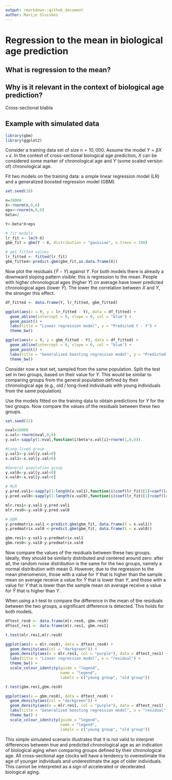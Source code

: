 ```yaml
---
output: rmarkdown::github_document
author: Marije Sluiskes
---
```


# Regression to the mean in biological age prediction

## What is regression to the mean?



## Why is it relevant in the context of biological age prediction?

Cross-sectional blabla

## Example with simulated data 

```r
library(gbm)
library(ggplot2)
```

Consider a training data set of size $n = 10,000$. Assume the model $Y = \beta X + \epsilon$. In the context of cross-sectional biological age prediction, $X$ can be considered some marker of chronological age and $Y$ (some scaled version of) chronological age. 

Fit two models on the training data: a simple linear regression model (LR) and a generalized boosted regression model (GBM).
```r
set.seed(18)

n=10000
X<-rnorm(n,0,6)
eps<-rnorm(n,0,6)
beta=2

Y<-beta*X+eps

# fit models
lr_fit <- lm(Y~X)
gbm_fit = gbm(Y ~ X, distribution = "gaussian", n.trees = 100)

# get fitted values
lr_fitted <- fitted(lr_fit)
gbm_fitted<-predict.gbm(gbm_fit,as.data.frame(X))
```

Now plot the residuals ($\hat{Y} - Y$) against $Y$. For both models there is already a downward sloping pattern visible: this is regression to the mean. People with higher chronological ages (higher $Y$) on average have lower predicted chronological ages (lower $\hat{Y}$). The lower the correlation between $X$ and $Y$, the stronger this effect. 
```r
df_fitted <- data.frame(Y, lr_fitted, gbm_fitted)

ggplot(aes(x = Y, y = lr_fitted - Y), data = df_fitted) +
  geom_abline(intercept = 0, slope = 0, col = "blue") + 
  geom_point() + 
  labs(title = "Linear regression model", y = "Predicted Y - Y") +
  theme_bw()

ggplot(aes(x = Y, y = gbm_fitted - Y), data = df_fitted) +
  geom_abline(intercept = 0, slope = 0, col = "blue") + 
  geom_point() + 
  labs(title = "Generalized boosting regression model", y = "Predicted Y - Y") +
  theme_bw()
```

Consider now a test set, sampled from the same population. Split the test set in two groups, based on their value for $Y$. This would be similar to comparing groups from the general population defined by their chronological age (e.g., old / long-lived individuals with young individuals from the same population).

Use the models fitted on the training data to obtain predictions for $Y$ for the two groups. Now compare the values of the residuals between these two groups. 
```r
set.seed(22)

nval=10000
x.val<-rnorm(nval,0,6)
y.val<-sapply(1:nval,function(i)beta*x.val[i]+rnorm(1,0,6))

#Long-lived group
y.val1<-y.val[y.val>0]
x.val1<-x.val[y.val>0]

#General population group
y.val0<-y.val[y.val<0]
x.val0<-x.val[y.val<0]

# MLR 
y.pred.val1<-sapply(1:length(x.val1),function(i)coef(lr_fit)[1]+coef(lr_fit)[2]*x.val1[i])
y.pred.val0<-sapply(1:length(x.val0),function(i)coef(lr_fit)[1]+coef(lr_fit)[2]*x.val0[i])

mlr.res1<-y.val1-y.pred.val1
mlr.res0<-y.val0-y.pred.val0

# GBM
y.predmatrix.val1 <-predict.gbm(gbm_fit, data.frame(X = x.val1))
y.predmatrix.val0 <-predict.gbm(gbm_fit, data.frame(X = x.val0))

gbm.res1<-y.val1-y.predmatrix.val1
gbm.res0<-y.val0-y.predmatrix.val0
```

Now compare the values of the residuals between these two groups. Ideally, they should be similarly distributed and centered around zero: after all, the random noise distribution is the same for the two groups, namely a normal distribution with mean 0. However, due to the regression to the mean phenomenon, those with a value for $Y$ that is higher than the sample mean on average receive a value for $\hat{Y}$ that is lower than $Y$, and those with a value for $Y$ that is lower than the sample mean on average receive a value for $\hat{Y}$ that is higher than $Y$. 

When using a t-test to compare the difference in the mean of the residuals between the two groups, a significant difference is detected. This holds for both models. 

```r
dftest_res0 <- data.frame(mlr.res0, gbm.res0)
dftest_res1 <- data.frame(mlr.res1, gbm.res1)
```

```r
t.test(mlr.res1,mlr.res0)

ggplot(aes(x = mlr.res0), data = dftest_res0) +
  geom_density(aes(col = "darkgreen")) +
  geom_density(aes(x = mlr.res1, col = "purple"), data = dftest_res1) + 
  labs(title = "Linear regression model", x = "residual") +
  theme_bw() +
  scale_colour_identity(guide = "legend", 
                        name = "legend",
                        labels = c("young group", "old group"))
```

```r
t.test(gbm.res1,gbm.res0)

ggplot(aes(x = gbm.res0), data = dftest_res0) +
  geom_density(aes(col = "darkgreen")) +
  geom_density(aes(x = mlr.res1, col = "purple"), data = dftest_res1) + 
  labs(title = "Generalized boosting regression model", x = "residual") +
  theme_bw() +
  scale_colour_identity(guide = "legend", 
                        name = "legend",
                        labels = c("young group", "old group"))
```

This simple simulated scenario illustrates that it is not valid to interpret differences between true and predicted chronological age as an indication of biological aging when comparing groups defined by their chronological age. All cross-sectional age clocks will have a tendency to overestimate the age of younger individuals and underestimate the age of older individuals. This cannot be interpreted as a sign of accelerated or decelerated biological aging. 
